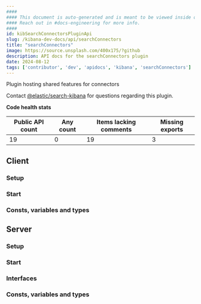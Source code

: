 ```yaml
---
####
#### This document is auto-generated and is meant to be viewed inside our experimental, new docs system.
#### Reach out in #docs-engineering for more info.
####
id: kibSearchConnectorsPluginApi
slug: /kibana-dev-docs/api/searchConnectors
title: "searchConnectors"
image: https://source.unsplash.com/400x175/?github
description: API docs for the searchConnectors plugin
date: 2024-08-12
tags: ['contributor', 'dev', 'apidocs', 'kibana', 'searchConnectors']
---
```


Plugin hosting shared features for connectors

Contact [@elastic/search-kibana](https://github.com/orgs/elastic/teams/search-kibana) for questions regarding this plugin.

**Code health stats**

| Public API count  | Any count | Items lacking comments | Missing exports |
|-------------------|-----------|------------------------|-----------------|
| 19 | 0 | 19 | 3 |

## Client

### Setup
<DocDefinitionList data={[searchConnectorsObj.client.setup]}/>

### Start
<DocDefinitionList data={[searchConnectorsObj.client.start]}/>

### Consts, variables and types
<DocDefinitionList data={searchConnectorsObj.client.misc}/>

## Server

### Setup
<DocDefinitionList data={[searchConnectorsObj.server.setup]}/>

### Start
<DocDefinitionList data={[searchConnectorsObj.server.start]}/>

### Interfaces
<DocDefinitionList data={searchConnectorsObj.server.interfaces}/>

### Consts, variables and types
<DocDefinitionList data={searchConnectorsObj.server.misc}/>


